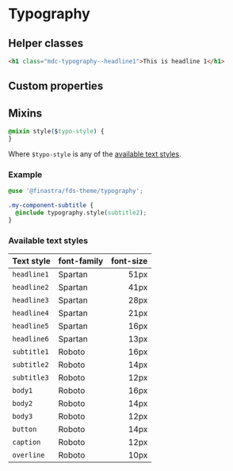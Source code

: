 # Typography

<Meta title="Guide/Typography" />

## Helper classes

```html
<h1 class="mdc-typography--headline1">This is headline 1</h1>
```

## Custom properties

## Mixins

```css
@mixin style($typo-style) {
}
```

Where `$typo-style` is any of the [available text styles](#available-text-styles).

### Example

```css
@use '@finastra/fds-theme/typography';

.my-component-subtitle {
  @include typography.style(subtitle2);
}
```

### Available text styles

| Text style  | font-family | font-size |
| ----------- | ----------- | --------: |
| `headline1` | Spartan     |      51px |
| `headline2` | Spartan     |      41px |
| `headline3` | Spartan     |      28px |
| `headline4` | Spartan     |      21px |
| `headline5` | Spartan     |      16px |
| `headline6` | Spartan     |      13px |
| `subtitle1` | Roboto      |      16px |
| `subtitle2` | Roboto      |      14px |
| `subtitle3` | Roboto      |      12px |
| `body1`     | Roboto      |      16px |
| `body2`     | Roboto      |      14px |
| `body3`     | Roboto      |      12px |
| `button`    | Roboto      |      14px |
| `caption`   | Roboto      |      12px |
| `overline`  | Roboto      |      10px |
